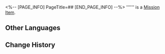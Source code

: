 <%-- [PAGE_INFO]
PageTitle=##
[END_PAGE_INFO] --%>
{{Item Infobox
|id          = 140333
|image       = Item .png{{subst:void|<!--$UPLOAD:<<SpriteOutput/ItemFigures/140125.png>-<Item .png>-<Item Icons>>-->}}
|type        = Mission Item
|invCategory = 
|rarity      = 3
|effect      = 
|description = 
}}
'''''' is a [[Mission Item]].

==Other Languages==
{{Other Languages
|en   = 
|zhs  = 
|zht  = 
|ja   = 
|ko   = 
|es   = 
|fr   = 
|ru   = 
|th   = 
|vi   = 
|de   = 
|id   = 
|pt   = 
}}

==Change History==
{{Change History|1.5}}